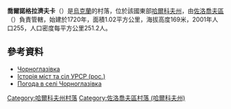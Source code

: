 {{coord|50|14|8|N|36|3|14|E|scale:100000_region:UA|display=title}}

'''喬爾諾格拉濟夫卡'''（{{lang-uk|Чорноглазівка}}）是[[烏克蘭|烏克蘭]]的村落，位於該國東部[[哈爾科夫州|哈爾科夫州]]，由[[佐洛喬夫區_(哈爾科夫州)|佐洛喬夫區]]（{{lang-uk|Золочівський район}}）負責管轄，始建於1720年，面積1.02平方公里，海拔高度169米，2001年人口255，人口密度每平方公里251.2人。

==參考資料==
*[http://w1.c1.rada.gov.ua/pls/z7502/A005?rdat1=09.01.2009&rf7571=33167 Чорноглазівка]{{dead link|date=2017年12月 |bot=InternetArchiveBot |fix-attempted=yes }}
* [https://web.archive.org/web/20110312020049/http://www.igsu.org.ua/Harkovskja.obl/Zoloczevskij.rajon/ZHovtnevoe.html Історія міст та сіл УРСР (рос.)]
* [http://weather.in.ua/ua/har'kovskaja/28516 Погода в селі Чорноглазівка]{{Wayback|url=http://weather.in.ua/ua/har'kovskaja/28516 |date=20201124034844 }}

{{DEFAULTSORT:Чорноглазівка}}
[[Category:哈爾科夫州村落|Category:哈爾科夫州村落]]
[[Category:佐洛喬夫區村落_(哈爾科夫州)|Category:佐洛喬夫區村落 (哈爾科夫州)]]


{{Kharkiv-geo-stub}}